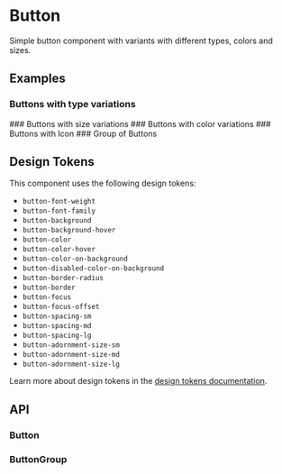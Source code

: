
<Meta title="Docs/Components/Elements/Button" />

# Button
Simple button component with variants with different types, colors and sizes.

## Examples
### Buttons with type variations
<Canvas sourceState="shown" of={ButtonStories.Variants} />
### Buttons with size variations
<Canvas of={ButtonStories.Sizes} />
### Buttons with color variations
<Canvas of={ButtonStories.Colors} />
### Buttons with Icon
<Canvas of={ButtonStories.WithIcon} />
### Group of Buttons
<Canvas of={ButtonGroupStories.Colors} />

## Design Tokens
This component uses the following design tokens:

- `button-font-weight`
- `button-font-family`
- `button-background`
- `button-background-hover`
- `button-color`
- `button-color-hover`
- `button-color-on-background`
- `button-disabled-color-on-background`
- `button-border-radius`
- `button-border`
- `button-focus`
- `button-focus-offset`
- `button-spacing-sm`
- `button-spacing-md`
- `button-spacing-lg`
- `button-adornment-size-sm`
- `button-adornment-size-md`
- `button-adornment-size-lg`

Learn more about design tokens in the [design tokens documentation](?path=/story/docs-design-tokens-getting-started--page).

## API
### Button
<ArgTypes of={Button} />

### ButtonGroup
<ArgTypes of={ButtonGroup} />
